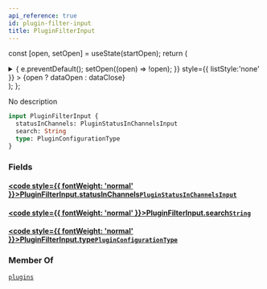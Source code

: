 ```yaml
---
api_reference: true
id: plugin-filter-input
title: PluginFilterInput
---
```






const [open, setOpen] = useState(startOpen);
return (
<details {...(open ? { open: true } : {})} className="details" style={{ border:'none', boxShadow:'none', background:'var(--ifm-background-color)' }}>
<summary
onClick={(e) => {
e.preventDefault();
setOpen((open) => !open);
}}
style={{ listStyle:'none' }} >
{open ? dataOpen : dataClose}
</summary>
{open && children}
</details>
);
};

No description

```graphql
input PluginFilterInput {
  statusInChannels: PluginStatusInChannelsInput
  search: String
  type: PluginConfigurationType
}
```

### Fields

#### [<code style={{ fontWeight: 'normal' }}>PluginFilterInput.<b>statusInChannels</b></code>](#)<Bullet />[`PluginStatusInChannelsInput`](../../../api-reference/miscellaneous/inputs/plugin-status-in-channels-input.mdx) <Badge class="badge badge--secondary" text="input"/> <Badge class="badge badge--secondary" text="miscellaneous"/>

#### [<code style={{ fontWeight: 'normal' }}>PluginFilterInput.<b>search</b></code>](#)<Bullet />[`String`](../../../api-reference/miscellaneous/scalars/string.mdx) <Badge class="badge badge--secondary" text="scalar"/> <Badge class="badge badge--secondary" text="miscellaneous"/>

#### [<code style={{ fontWeight: 'normal' }}>PluginFilterInput.<b>type</b></code>](#)<Bullet />[`PluginConfigurationType`](../../../api-reference/miscellaneous/enums/plugin-configuration-type.mdx) <Badge class="badge badge--secondary" text="enum"/> <Badge class="badge badge--secondary" text="miscellaneous"/>

### Member Of

[`plugins`](../../../api-reference/miscellaneous/queries/plugins.mdx) <Badge class="badge badge--secondary" text="query"/>

